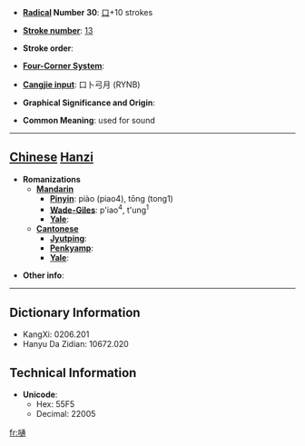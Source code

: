 * '''[[Wiktionary:Chinese radical index| Radical]] Number 30''': [[Wiktionary:Chinese radical index 口|口]]+10 strokes

* '''[[Wiktionary:Chinese total strokes index|Stroke number]]''': [[Wiktionary:Chinese total strokes index 13|13]]

* '''Stroke order''': 

* '''[[Wiktionary:Chinese four corner index|Four-Corner System]]''': 

* '''[[Wiktionary:Chinese Cangjie index|Cangjie input]]''': 口卜弓月 (RYNB)

* '''Graphical Significance and Origin''': 

* '''Common Meaning''': used for sound

----

== [[Chinese]] [[Hanzi]] ==

* '''Romanizations'''
** '''[[Mandarin]]'''
*** '''[[Pinyin]]''': piào (piao4), tōng (tong1)
*** '''[[Wade-Giles]]''': p'iao<sup>4</sup>, t'ung<sup>1</sup>
*** '''[[Yale]]''': 
** '''[[Cantonese]]'''
*** '''[[Jyutping]]''':
*** '''[[Penkyamp]]''': 
*** '''[[Yale]]''': 

* '''Other info''': 

----

== Dictionary Information ==

* KangXi: 0206.201
* Hanyu Da Zidian: 10672.020

== Technical Information ==

* '''Unicode''':
** Hex: 55F5
** Decimal: 22005

[[fr:嗵]]